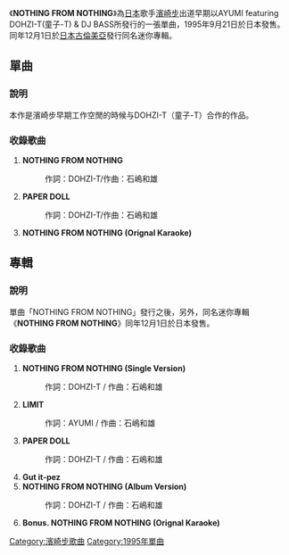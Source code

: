 {{Single infobox
| Name           = NOTHING FROM NOTHING
| Artist         = [[濱崎步|AYUMI]] featuring DOHZI-T(童子-T) & DJ BASS
| Album          = NOTHING FROM NOTHING
| A-side         = NOTHING FROM NOTHING
| B-side         = PAPER DOLL
| Released       = 1995年9月21日
| Format         = [[單曲|單曲]]
| Recorded       = 
| Genre          = [[日本流行音樂|日本流行音樂]]
| Length         = 
| Label          = [[日本古倫美亞|日本古倫美亞]]
| Writer         = DOHZI-T
| Producer       = 
| Certification  =
| Chart position = 
| Misc           = 
}}
《'''NOTHING FROM NOTHING'''》為[[日本|日本]]歌手[[濱崎步|濱崎步]]出道早期以AYUMI featuring DOHZI-T(童子-T) & DJ BASS所發行的一張單曲，1995年9月21日於日本發售。同年12月1日於[[日本古倫美亞|日本古倫美亞]]發行同名迷你專輯。

== 單曲 ==
=== 說明 ===

本作是濱崎步早期工作空閒的時候与DOHZI-T（童子-T）合作的作品。

=== 收錄歌曲 ===

# '''NOTHING FROM NOTHING'''
#: 作詞：DOHZI-T/作曲：石嶋和雄
# '''PAPER DOLL'''
#: 作詞：DOHZI-T/作曲：石嶋和雄
# '''NOTHING FROM NOTHING (Orignal Karaoke)'''

== 專輯 ==

{{Infobox Album
| Name           = NOTHING FROM NOTHING
| Type           = [[迷你專輯|迷你專輯]]
| Artist         = [[濱崎步|AYUMI]] featuring DOHZI-T(童子-T) & DJ BASS
| Released       = 1995年12月1日
| Recorded       = 
| Genre          = [[日本流行音樂|日本流行音樂]] 
| Length         = 30分00秒
| Label          = [[日本古倫美亞|日本古倫美亞]]
| Producer       = 
| Reviews        = 
| Chart position = 
| Misc           = {{Singles
  | Name           = NOTHING FROM NOTHING
  | Type           = 迷你專輯
  | Single 1       = NOTHING FROM NOTHING
  | Single 1 date  = 1995年9月21日
  }}
}}
=== 說明 ===

單曲「NOTHING FROM NOTHING」發行之後，另外，同名迷你專輯《'''NOTHING FROM NOTHING'''》同年12月1日於日本發售。

=== 收錄歌曲 ===

# '''NOTHING FROM NOTHING (Single Version)'''
#: 作詞：DOHZI-T / 作曲：石嶋和雄
# '''LIMIT'''
#: 作詞：AYUMI / 作曲：石嶋和雄
# '''PAPER DOLL'''
#: 作詞：DOHZI-T / 作曲：石嶋和雄
# '''Gut it-pez'''
# '''NOTHING FROM NOTHING (Album Version)'''
#: 作詞：DOHZI-T / 作曲：石嶋和雄
# '''Bonus. NOTHING FROM NOTHING (Orignal Karaoke)'''

{{Ayumi Hamasaki singles}}

[[Category:濱崎步歌曲|Category:濱崎步歌曲]]
[[Category:1995年單曲|Category:1995年單曲]]